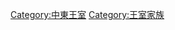 {{Commonscat|Middle Eastern royal families}}

[[Category:中東王室|Category:中東王室]]
[[Category:王室家族|Category:王室家族]]